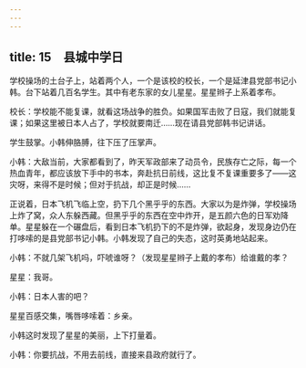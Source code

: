 ```yaml
---
---
---
```

title: 15　县城中学日
---




学校操场的土台子上，站着两个人，一个是该校的校长，一个是延津县党部书记小韩。台下站着几百名学生。其中有老东家的女儿星星。星星辫子上系着孝布。

校长：学校能不能复课，就看这场战争的胜负。如果国军击败了日寇，我们就能复课；如果这里被日本人占了，学校就要南迁……现在请县党部韩书记讲话。

学生鼓掌。小韩伸胳膊，往下压了压掌声。

小韩：大敌当前，大家都看到了，昨天军政部来了动员令，民族存亡之际，每一个热血青年，都应该放下手中的书本，奔赴抗日前线，这比复不复课重要多了——这灾呀，来得不是时候；但对于抗战，却正是时候……

正说着，日本飞机飞临上空，扔下几个黑乎乎的东西。大家以为是炸弹，学校操场上炸了窝，众人东躲西藏。但黑乎乎的东西在空中炸开，是五颜六色的日军劝降单。星星躲在一个碾盘后，看到日本飞机扔下的不是炸弹，欲起身，发现身边仍在打哆嗦的是县党部书记小韩。小韩发现了自己的失态，这时英勇地站起来。

小韩：不就几架飞机吗，吓唬谁呀？（发现星星辫子上戴的孝布）给谁戴的孝？

星星：我哥。

小韩：日本人害的吧？

星星百感交集，嘴唇哆嗦着：乡亲。

小韩这时发现了星星的美丽，上下打量着。

小韩：你要抗战，不用去前线，直接来县政府就行了。
